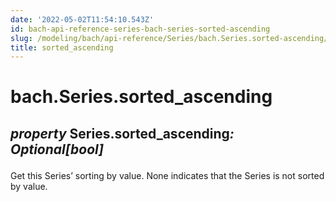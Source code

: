 ```yaml
---
date: '2022-05-02T11:54:10.543Z'
id: bach-api-reference-series-bach-series-sorted-ascending
slug: /modeling/bach/api-reference/Series/bach.Series.sorted-ascending/
title: sorted_ascending
---
```


# bach.Series.sorted_ascending

<div class="property">

<h2 class="signature-property"><span class="type-annotation"><em>property</em></span> <span class="additional-name">Series.</span><span class="name">sorted_ascending</span><span class="type-annotation"><em>: Optional[bool]

</em></span> </h2>


<div class="content">

Get this Series’ sorting by value. None indicates that the Series is not sorted by value.


</div>

</div>
